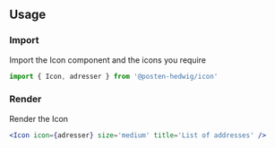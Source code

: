 ## Usage

### Import
Import the Icon component and the icons you require
```js
import { Icon, adresser } from '@posten-hedwig/icon'
```

### Render
Render the Icon
```jsx
<Icon icon={adresser} size='medium' title='List of addresses' />
```

